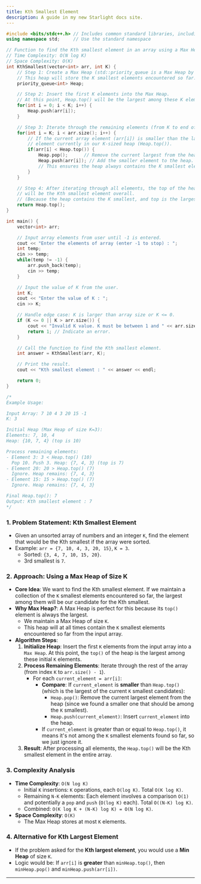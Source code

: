 ```yaml
---
title: Kth Smallest Element
description: A guide in my new Starlight docs site.
---
```


```cpp
#include <bits/stdc++.h> // Includes common standard libraries, including <vector> and <queue>
using namespace std;     // Use the standard namespace

// Function to find the Kth smallest element in an array using a Max Heap.
// Time Complexity: O(N log K)
// Space Complexity: O(K)
int KthSmallest(vector<int> arr, int K) {
    // Step 1: Create a Max Heap (std::priority_queue is a Max Heap by default).
    // This heap will store the K smallest elements encountered so far.
    priority_queue<int> Heap;

    // Step 2: Insert the first K elements into the Max Heap.
    // At this point, Heap.top() will be the largest among these K elements.
    for(int i = 0; i < K; i++) {
        Heap.push(arr[i]);
    }

    // Step 3: Iterate through the remaining elements (from K to end of array).
    for(int i = K; i < arr.size(); i++) {
        // If the current array element (arr[i]) is smaller than the largest
        // element currently in our K-sized heap (Heap.top()).
        if(arr[i] < Heap.top()) {
            Heap.pop();      // Remove the current largest from the heap.
            Heap.push(arr[i]); // Add the smaller element to the heap.
            // This ensures the heap always contains the K smallest elements encountered so far.
        }
    }

    // Step 4: After iterating through all elements, the top of the heap
    // will be the Kth smallest element overall.
    // (Because the heap contains the K smallest, and top is the largest among them).
    return Heap.top();
}

int main() {
    vector<int> arr;

    // Input array elements from user until -1 is entered.
    cout << "Enter the elements of array (enter -1 to stop) : ";
    int temp;
    cin >> temp;
    while(temp != -1) {
        arr.push_back(temp);
        cin >> temp;
    }

    // Input the value of K from the user.
    int K;
    cout << "Enter the value of K : ";
    cin >> K;

    // Handle edge case: K is larger than array size or K <= 0.
    if (K <= 0 || K > arr.size()) {
        cout << "Invalid K value. K must be between 1 and " << arr.size() << endl;
        return 1; // Indicate an error.
    }

    // Call the function to find the Kth smallest element.
    int answer = KthSmallest(arr, K);

    // Print the result.
    cout << "Kth smallest element : " << answer << endl;

    return 0;
}

/*
Example Usage:

Input Array: 7 10 4 3 20 15 -1
K: 3

Initial Heap (Max Heap of size K=3):
Elements: 7, 10, 4
Heap: {10, 7, 4} (top is 10)

Process remaining elements:
- Element 3: 3 < Heap.top() (10)
  Pop 10. Push 3. Heap: {7, 4, 3} (top is 7)
- Element 20: 20 > Heap.top() (7)
  Ignore. Heap remains: {7, 4, 3}
- Element 15: 15 > Heap.top() (7)
  Ignore. Heap remains: {7, 4, 3}

Final Heap.top(): 7
Output: Kth smallest element : 7
*/
```

### 1\. Problem Statement: Kth Smallest Element

  * Given an unsorted array of numbers and an integer `K`, find the element that would be the Kth smallest if the array were sorted.
  * Example: `arr = {7, 10, 4, 3, 20, 15}`, `K = 3`.
      * Sorted: `{3, 4, 7, 10, 15, 20}`.
      * 3rd smallest is `7`.

### 2\. Approach: Using a Max Heap of Size K

  * **Core Idea**: We want to find the Kth smallest element. If we maintain a collection of the `K` smallest elements encountered so far, the largest among them will be our candidate for the Kth smallest.
  * **Why Max Heap?**: A Max Heap is perfect for this because its `top()` element is always the largest.
      * We maintain a Max Heap of size `K`.
      * This heap will at all times contain the `K` smallest elements encountered so far from the input array.
  * **Algorithm Steps**:
    1.  **Initialize Heap**: Insert the first `K` elements from the input array into a `Max Heap`. At this point, the `top()` of the heap is the largest among these initial `K` elements.
    2.  **Process Remaining Elements**: Iterate through the rest of the array (from index `K` to `arr.size() - 1`).
          * For each `current_element = arr[i]`:
              * **Compare**: If `current_element` is **smaller** than `Heap.top()` (which is the largest of the current `K` smallest candidates):
                  * `Heap.pop()`: Remove the current largest element from the heap (since we found a smaller one that should be among the `K` smallest).
                  * `Heap.push(current_element)`: Insert `current_element` into the heap.
              * If `current_element` is greater than or equal to `Heap.top()`, it means it's not among the `K` smallest elements found so far, so we just ignore it.
    3.  **Result**: After processing all elements, the `Heap.top()` will be the Kth smallest element in the entire array.

### 3\. Complexity Analysis

  * **Time Complexity**: `O(N log K)`
      * Initial `K` insertions: `K` operations, each `O(log K)`. Total `O(K log K)`.
      * Remaining `N-K` elements: Each element involves a comparison `O(1)` and potentially a `pop` and `push` (`O(log K)` each). Total `O((N-K) log K)`.
      * Combined: `O(K log K + (N-K) log K) = O(N log K)`.
  * **Space Complexity**: `O(K)`
      * The Max Heap stores at most `K` elements.

### 4\. Alternative for Kth Largest Element

  * If the problem asked for the **Kth largest element**, you would use a **Min Heap** of size `K`.
  * Logic would be: If `arr[i]` is **greater** than `minHeap.top()`, then `minHeap.pop()` and `minHeap.push(arr[i])`.

-----


